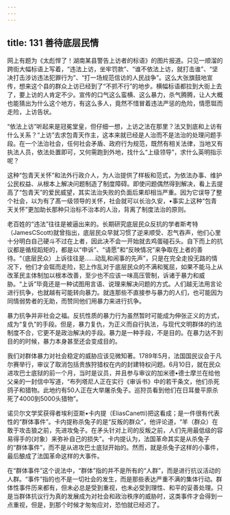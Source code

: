 ```yaml
---
---
---
```

title: 131 善待底层民情
---




网上有题为《太彪悍了！湖南某县警告上访者的标语》的图片报道。只见一顺溜的跨街大幅标语上写着，“违法上访，坐牢罚款”、“谁不依法上访，就打击谁”、“坚决打击涉访违法犯罪行为”、“打一场规范信访的人民战争”。这么大张旗鼓地宣传，想来这个县的群众上访已经到了“不抓不行”的地步。横幅标语都拉到大街上去了，要上访的人肯定不少。宣传的口气这么蛮横、这么暴力，杀气腾腾，让人大概也能猜出为什么这个地方，有这么多人，竟然不惜冒着违法严惩的危险，情愿铤而走险，上访告状。

“依法上访”听起来是冠冕堂皇，但仔细一想，上访之法在那里？法又到底和上访有什么关系？“上访”去求包青天作主，这本来就已经是人治而不是法治的处理问题手段。在一个法治社会，任何社会矛盾、政府行为规范，既然有相关法律，当地又有执法人员，依法处置即可，又何需跑到外地，找什么“上级领导”，求什么英明指示呢？

这种“包青天关怀”和法外行政介人，为人治提供了样板和范式，为依法办事、维护公民权益、从根本上解决问题制造了制度障碍。即使问题偶然得到解决，看上去提高了“包青天”的爱民威望，其实法治失败的负面后果却相当严重。因为它误导了整个社会，以为有了髙一级领导的关怀，社会就可以长治久安，•事实上这种“包青天关怀”更加助长那种只治标不治本的人治，背离了制度法治的原则。

老百姓的“违法”往往是被逼出来的。长期研究底层民众反抗的学者斯考特（JamesCScott)就曾指出，底层民众早就习惯了逆来顺受、忍气吞声，他们心里十分明白自己硬斗不过在上者，因此决不会一开始就去鸡蛋碰石头。自下而上的抗议都是循规蹈矩的，都是以“申诉”、“请愿”和“反映情况”来争取在上者的善待。“（底层民众）上诉往往是……动乱和闹事的先声”，只是在完全走投无路的情况下，他们才会铤而走险，犯上作乱对于底层民众的不满和冤屈，如果不能马上从改革民主体制加以根本改善，至少也不应该一味高压管制，诉诸于暴力和威胁。“上诉”毕竟还是一种试图用言语、说理来解决问题的方式。人们越无法用言论进行抗争，也就越有可能转向暴力。就连那些不直接参与暴力的人们，也可能因为同情弱势者的无助，而赞同他们用暴力来进行抗争。

暴力抗争并非社会之福。反抗性质的暴力行为虽然暂时可能成为伸张正义的方式，成为“复仇”的手段。但是，暴力复仇，为正义而自行执法，与现代文明群体的约法制度不合，它更不是政治解决的手段。暴力是一种手段，不是目的。在暴力达不到目的的时候，暴力本身甚至还会变成目的。

我们对群体暴力对社会稳定的威胁应该见微知著。1789年5月，法国国民议会于凡尔赛举行，审议了取消包括贵族狩猎权在内的封建特权问题。6月10日，就在民众进攻巴士底狱的前一个月，当时是议员，并且参与审议的加米德•德士摩兰在给他父亲的一封信中写道，“布列塔尼人正在实行《审诉书》中的若干条文，他们杀死鸽子和猎物。此地约有50人正在大举屠杀兔子。巡狩员看到他们在日耳曼平原杀死了4000到5000头猎物”。

诺贝尔文学奖获得者埃利亚斯•卡内提（EliasCanetti)把这看成；是一件很有代表性的“群体事件”。卡内提称杀兔子的是“反叛的群众”，他评论道，“羊（群众）在敢于攻击狼之前，先进攻兔子。在矛头针对上司的反叛之前，人们先用最低级的容易得手的(对象）来弥补自己的损失”。卡内提认为，法国革命其实是从杀兔子的“群体事件”，而不是从进攻巴士底狱开始的。然而，就是杀兔子这样的小事件，最后酿成了法国革命这样的大事件。

在“群体事件”这个说法中，“群体”指的并不是所有的“人群”，而是进行抗议活动的人群。“事件”指的也不是一切社会的发生，而是那些表达严重不满的集体行动。群体性事件历来都有，但未必总是受到重视，也未必受到理性、和平的妥善处理。只是当群体抗议行为真的发展成为对社会和政治秩序的威胁时，这类事件才会得到一点重视，但是，到那个时候才匆匆应对，恐怕就已经迟了。